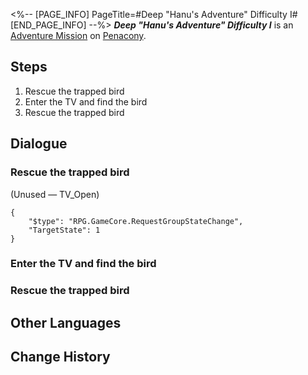 <%-- [PAGE_INFO]
PageTitle=#Deep "Hanu's Adventure" Difficulty I#
[END_PAGE_INFO] --%>
{{Stub|Dialogue.}}
{{Mission Infobox
|id            = 8020205
|title         = 
|image         = <!--Mission Deep "Hanu's Adventure" Difficulty I.png-->
|type          = Adventure
|event_name    = 
|chapter       = 
|requirements  = {{subst:void|<!--Unknown: {"Type":"Manual"}-->}}
|summary       = <!--official mission summary from Fate's Atlas-->
|characters    = Trailblazer
|startLocation = [[Penacony]] - [[Deep "Hanu's Adventure" Difficulty I]]
|world         = Penacony
|area          = Deep "Hanu's Adventure" Difficulty I
|prev          = 
|next          = 
|rewards       = 
}}
'''''Deep "Hanu's Adventure" Difficulty I''''' is an [[Adventure Mission]] on [[Penacony]].

==Steps==
# Rescue the trapped bird
# Enter the TV and find the bird
# Rescue the trapped bird

<!--
==Gameplay Notes==

--><!--
==Trial Character==

-->
==Dialogue==
{{Stub Dialogue}}

===Rescue the trapped bird{{subst:void|<!--802020504-->}}===
{{Mission Description|type=adventure|location=Deep "Hanu's Adventure" Difficulty I|Some of the birds that helped build Dreamville have been trapped by accident. You have to help Brother Hanu rescue them.}}
{{Dialogue Start}}


;(Unused &mdash; TV_Open)
<pre>{
	"$type": "RPG.GameCore.RequestGroupStateChange",
	"TargetState": 1
}</pre>
{{Dialogue End}}

===Enter the TV and find the bird{{subst:void|<!--802020501-->}}===
{{Dialogue Start}}
{{Dialogue End}}

===Rescue the trapped bird{{subst:void|<!--802020502-->}}===
{{Dialogue Start}}


{{Dialogue End}}

==Other Languages==
{{Other Languages
|en   = Deep "Hanu's Adventure" Difficulty I
|zhs  = 深层「小小哈努行动」难度I
|zht  = 深層「小小哈努行動」難度I
|ja   = 深層夢境「ちびっ子ハヌの大作戦」難易度I
|ko   = 깊은 층 「꼬마 하누의 작전」 난이도 I
|es   = Aventura de Hanu profunda, dificultad&nbsp;I
|fr   = Profondeurs&nbsp;: «&nbsp;Aventures de Hanu&nbsp;» difficulté&nbsp;I
|ru   = Нижний мир: Приключения Хану I
|th   = "ปฏิบัติการของลูกพี่ Hanu" ชั้นลึก ระดับความยาก I
|vi   = Cuộc Phiêu Lưu Của Hanu Tầng Sâu - Độ Khó I
|de   = Tief „Hanus Abenteuer“ Schwierigkeitsgrad I
|id   = "Petualangan Hanu" yang Dalam: Tingkat Kesulitan I
|pt   = "Aventuras de Hanu" Profundo Dificuldade I
}}

==Change History==
{{Change History|2.0}}
